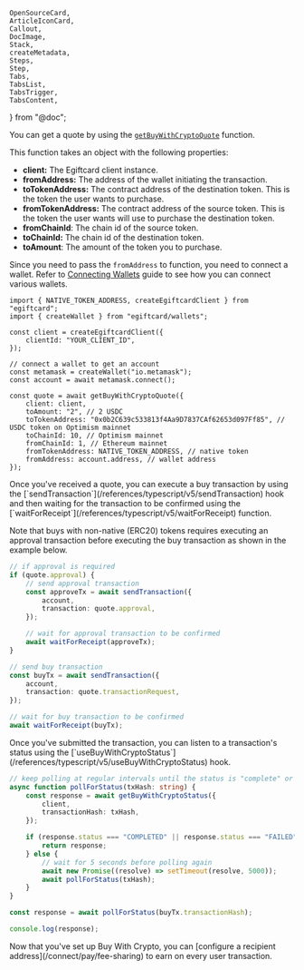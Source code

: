 	OpenSourceCard,
	ArticleIconCard,
	Callout,
	DocImage,
	Stack,
	createMetadata,
	Steps,
	Step,
	Tabs,
	TabsList,
	TabsTrigger,
	TabsContent,
} from "@doc";

<Steps>

<Step title="Get a Buy Quote">

You can get a quote by using the [`getBuyWithCryptoQuote`](/references/typescript/v5/getBuyWithCryptoQuote) function.

This function takes an object with the following properties:

- **client:** The Egiftcard client instance.
- **fromAddress:** The address of the wallet initiating the transaction.
- **toTokenAddress:** The contract address of the destination token. This is the token the user wants to purchase.
- **fromTokenAddress:** The contract address of the source token. This is the token the user wants will use to purchase the destination token.
- **fromChainId**: The chain id of the source token.
- **toChainId:** The chain id of the destination token.
- **toAmount**: The amount of the token you to purchase.

Since you need to pass the `fromAddress` to function, you need to connect a wallet. Refer to [Connecting Wallets](/typescript/v5/wallets) guide to see how you can connect various wallets.

```tsx
import { NATIVE_TOKEN_ADDRESS, createEgiftcardClient } from "egiftcard";
import { createWallet } from "egiftcard/wallets";

const client = createEgiftcardClient({
	clientId: "YOUR_CLIENT_ID",
});

// connect a wallet to get an account
const metamask = createWallet("io.metamask");
const account = await metamask.connect();

const quote = await getBuyWithCryptoQuote({
	client: client,
	toAmount: "2", // 2 USDC
	toTokenAddress: "0x0b2C639c533813f4Aa9D7837CAf62653d097Ff85", // USDC token on Optimism mainnet
	toChainId: 10, // Optimism mainnet
	fromChainId: 1, // Ethereum mainnet
	fromTokenAddress: NATIVE_TOKEN_ADDRESS, // native token
	fromAddress: account.address, // wallet address
});
```

</Step>

<Step title="Send a Transaction">
Once you've received a quote, you can execute a buy transaction by using the [`sendTransaction`](/references/typescript/v5/sendTransaction) hook and then waiting for the transaction to be confirmed using the [`waitForReceipt`](/references/typescript/v5/waitForReceipt) function.

Note that buys with non-native (ERC20) tokens requires executing an approval transaction before executing the buy transaction as shown in the example below.

```ts
// if approval is required
if (quote.approval) {
	// send approval transaction
	const approveTx = await sendTransaction({
		account,
		transaction: quote.approval,
	});

	// wait for approval transaction to be confirmed
	await waitForReceipt(approveTx);
}

// send buy transaction
const buyTx = await sendTransaction({
	account,
	transaction: quote.transactionRequest,
});

// wait for buy transaction to be confirmed
await waitForReceipt(buyTx);
```

</Step>

<Step title="Listening to Transaction Status">
Once you've submitted the transaction, you can listen to a transaction's status using the [`useBuyWithCryptoStatus`](/references/typescript/v5/useBuyWithCryptoStatus) hook.

```ts
// keep polling at regular intervals until the status is "complete" or "failed"
async function pollForStatus(txHash: string) {
	const response = await getBuyWithCryptoStatus({
		client,
		transactionHash: txHash,
	});

	if (response.status === "COMPLETED" || response.status === "FAILED") {
		return response;
	} else {
		// wait for 5 seconds before polling again
		await new Promise((resolve) => setTimeout(resolve, 5000));
		await pollForStatus(txHash);
	}
}

const response = await pollForStatus(buyTx.transactionHash);

console.log(response);
```

</Step>

<Step title="Set Up Fee Sharing">
	Now that you've set up Buy With Crypto, you can [configure a recipient
	address](/connect/pay/fee-sharing) to earn on every user transaction.
</Step>

</Steps>
